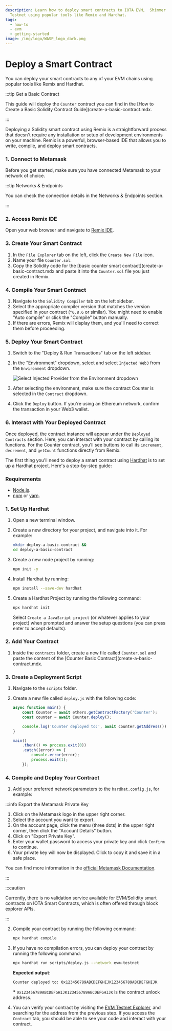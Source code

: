 ```yaml
---
description: Learn how to deploy smart contracts to IOTA EVM,  Shimmer EVM and EVM
  Testnet using popular tools like Remix and Hardhat.
tags:
  - how-to
  - evm
  - getting-started
image: /img/logo/WASP_logo_dark.png
---
```



# Deploy a Smart Contract

You can deploy your smart contracts to any of your EVM chains using popular tools like Remix
and Hardhat.

:::tip Get a Basic Contract

This guide will deploy the `Counter` contract you can find in
the [How to Create a Basic Solidity Contract Guide](create-a-basic-contract.mdx.

:::

<Tabs groupId='tool' queryString>
<TabItem value='remix' label='Remix'>

Deploying a Solidity smart contract using Remix is a straightforward process that doesn't require any installation or
setup of development environments on your machine. Remix is a powerful, browser-based IDE that allows you to write,
compile, and deploy smart contracts.

### 1. Connect to Metamask

Before you get started, make sure you have connected Metamask to your network of choice.

:::tip Networks & Endpoints

You can check the connection details in the Networks & Endpoints section.

:::

<MetamaskButtons />

### 2. Access Remix IDE

Open your web browser and navigate to [Remix IDE](https://remix.ethereum.org/).

### 3. Create Your Smart Contract

1. In the `File Explorer` tab on the left, click the `Create New File` icon.
2. Name your file `Counter.sol`.
3. Copy the Solidity code for the [basic counter smart contract](create-a-basic-contract.mdx and paste it into
   the `Counter.sol` file you just created in Remix.

### 4. Compile Your Smart Contract

1. Navigate to the `Solidity Compiler` tab on the left sidebar.
2. Select the appropriate compiler version that matches the version specified in your contract (`^0.8.6` or similar).
   You might need to enable "Auto compile" or click the "Compile" button manually.
3. If there are errors, Remix will display them, and you'll need to correct them before proceeding.

### 5. Deploy Your Smart Contract

1. Switch to the "Deploy & Run Transactions" tab on the left sidebar.
2. In the "Environment" dropdown, select and select `Injected Web3` from the `Environment` dropdown.

    ![Select Injected Provider from the Environment dropdown](/img/iota-evm/evm/remix-injected-provider-metamask.png)

3. After selecting the environment, make sure the contract Counter is selected in the `Contract` dropdown.
4. Click the `Deploy` button. If you're using an Ethereum network, confirm the transaction in your Web3 wallet.

### 6. Interact with Your Deployed Contract

Once deployed, the contract instance will appear under the `Deployed Contracts` section.
Here, you can interact with your contract by calling its functions. For the Counter contract, you'll see buttons to call
its `increment`, `decrement`, and `getCount` functions directly from Remix.

</TabItem>
<TabItem value='hardhat' label='Hardhat'>

The first thing you'll need to deploy a smart contract using [Hardhat](https://hardhat.org/) is to set up a Hardhat
project. Here's a step-by-step guide:

### Requirements

-   [Node.js](https://nodejs.org/).
-   [npm](https://www.npmjs.com/) or [yarn](https://yarnpkg.com/).

### 1. Set Up Hardhat

1. Open a new terminal window.
2. Create a new directory for your project, and navigate into it. For example:
    ```bash
    mkdir deploy-a-basic-contract &&
    cd deploy-a-basic-contract
    ```
3. Create a new node project by running:
    ```bash
    npm init -y
    ```
4. Install Hardhat by running:
    ```bash
    npm install --save-dev hardhat
    ```
5. Create a Hardhat Project by running the following command:

    ```bash
    npx hardhat init
    ```

    Select `Create a JavaScript project` (or whatever applies to your project) when prompted and answer the setup questions (you can press enter to
    accept defaults).

### 2. Add Your Contract

1. Inside the `contracts` folder, create a new file called `Counter.sol` and paste the content of
   the [Counter Basic Contract](create-a-basic-contract.mdx.

### 3. Create a Deployment Script

1. Navigate to the `scripts` folder.
2. Create a new file called `deploy.js` with the following code:

    ```javascript
    async function main() {
        const Counter = await ethers.getContractFactory('Counter');
        const counter = await Counter.deploy();

        console.log('Counter deployed to:', await counter.getAddress());
    }

    main()
        .then(() => process.exit(0))
        .catch((error) => {
            console.error(error);
            process.exit(1);
        });
    ```

### 4. Compile and Deploy Your Contract

1. Add your preferred network parameters to the `hardhat.config.js`, for example:

<HardhatConfig />

:::info Export the Metamask Private Key

1. Click on the Metamask logo in the upper right corner.
2. Select the account you want to export.
3. On the account page, click the menu (three dots) in the upper right corner, then click the "Account Details" button.
4. Click on "Export Private Key".
5. Enter your wallet password to access your private key and click `Confirm` to continue.
6. Your private key will now be displayed. Click to copy it and save it in a safe place.

You can find more information in the [official Metamask Documentation](https://support.metamask.io/managing-my-wallet/secret-recovery-phrase-and-private-keys/how-to-export-an-accounts-private-key/).

:::

:::caution

Currently, there is no validation service available for EVM/Solidity smart contracts on IOTA Smart Contracts, which is
often offered through block explorer APIs.

:::

2. Compile your contract by running the following command:

    ```bash
    npx hardhat compile
    ```

3. If you have no compilation errors, you can deploy your contract by running the following command:

    ```bash
    npx hardhat run scripts/deploy.js --network evm-testnet
    ```

    **Expected output**:

    ```bash
    Counter deployed to: 0x123456789ABCDEFGHIJK123456789ABCDEFGHIJK
    ```

    **\*** `0x123456789ABCDEFGHIJK123456789ABCDEFGHIJK` is the contract unlock address.

4. You can verify your contract by visiting
   the [EVM Testnet Explorer](https://explorer.evm.testnet.shimmer.network/),
   and searching for the address from the previous step. If you access the `Contract` tab, you should be able to see
   your code and interact with your contract.

</TabItem>
</Tabs>
